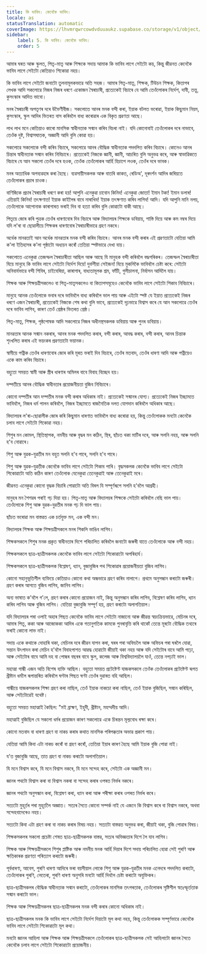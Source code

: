 ```yaml
---
title: কি ভাবিব। কেনেকৈ ভাবিব।
locale: as
statusTranslation: automatic
coverImage: https://lhvmrqwrcowdvduuaukz.supabase.co/storage/v1/object/public/strapi-uploads/small_cover-educacion-fundamental.webp-2d51a7828a2b1309555be27f7e2a61a0.webp
sidebar:
    label: 5. কি ভাবিব। কেনেকৈ ভাবিব।
    order: 5
---
```

আমাৰ ঘৰত আৰু স্কুলত, পিতৃ-মাতৃ আৰু শিক্ষকে সদায় আমাক কি ভাবিব লাগে সেইটো কয়, কিন্তু জীৱনত কেনেকৈ ভাবিব লাগে সেইটো কেতিয়াও শিকোৱা নহয়।

কি ভাবিব লাগে সেইটো জনাটো তুলনামূলকভাৱে অতি সহজ। আমাৰ পিতৃ-মাতৃ, শিক্ষক, টিউচন শিক্ষক, কিতাপৰ লেখক আদি সকলোৱে নিজৰ নিজৰ ধৰণে একোজন স্বৈৰাচাৰী, প্ৰত্যেকেই বিচাৰে যে আমি তেওঁলোকৰ নিৰ্দেশ, দাবী, তত্ত্ব, কুসংস্কাৰ আদিত ভাবো।

মনৰ স্বৈৰাচাৰী অপতৃণৰ দৰে উভৈণীবীজ। সকলোতে আনৰ মনক বন্দী কৰা, ইয়াক বটলত ভৰোৱা, ইয়াক কিছুমান নিয়ম, কুসংস্কাৰ, স্কুল আদিৰ ভিতৰত বাস কৰিবলৈ বাধ্য কৰোৱাৰ এক বিকৃত প্ৰৱণতা আছে।

লাখ লাখ মনে কেতিয়াও কাৰো মানসিক স্বাধীনতাক সন্মান কৰিব বিচৰা নাই। যদি কোনোবাই তেওঁলোকৰ দৰে নাভাবে, তেওঁক দুষ্ট, বিশ্বাসঘাতক, অজ্ঞানী আদি বুলি কোৱা হয়।

সকলোৱে সকলোকে বন্দী কৰিব বিচাৰে, সকলোৱে আনৰ বৌদ্ধিক স্বাধীনতাক পদদলিত কৰিব বিচাৰে। কোনেও আনৰ চিন্তাৰ স্বাধীনতাক সন্মান কৰিব নিবিচাৰে। প্ৰত্যেকেই নিজকে জ্ঞানী, জ্ঞানী, আচৰিত বুলি অনুভৱ কৰে, আৰু স্বাভাৱিকতে বিচাৰে যে আন সকলো তেওঁৰ দৰে হওক, তেওঁক তেওঁলোকৰ আৰ্হি হিচাপে লওক, তেওঁৰ দৰে ভাবক।

মনৰ অত্যাধিক অপব্যৱহাৰ কৰা হৈছে। ব্যৱসায়ীসকলক আৰু বাতৰি কাকত, ৰেডিঅ', দূৰদৰ্শন আদিৰ জৰিয়তে তেওঁলোকৰ প্ৰচাৰ চাওক।

বাণিজ্যিক প্ৰচাৰ স্বৈৰাচাৰী ধৰণে কৰা হয়! আপুনি এনেকুৱা চাবোন কিনিব! এনেকুৱা জোতা! ইমান টকা! ইমান ডলাৰ! এতিয়াই কিনিব! তৎক্ষণাত! ইয়াক কাইলৈৰ বাবে নাৰাখিব! ইয়াক তৎক্ষণাত কৰিব লাগিব! আদি। যদি আপুনি মানি নলয়, তেওঁলোকে আপোনাক কাৰাগাৰত ভৰাই দিব বা হত্যা কৰিব বুলি কোৱাটো বাকী আছে।

পিতৃয়ে জোৰ কৰি পুত্ৰক তেওঁৰ ধাৰণাবোৰ দিব বিচাৰে আৰু বিদ্যালয়ৰ শিক্ষকে ডবিয়ায়, শাস্তি দিয়ে আৰু কম নম্বৰ দিয়ে যদি ল'ৰা বা ছোৱালীয়ে শিক্ষকৰ ধাৰণাবোৰ স্বৈৰাচাৰীভাৱে গ্ৰহণ নকৰে।

অৰ্ধেক মানৱতাই আন অৰ্ধেক মানৱতাৰ মনক বন্দী কৰিব বিচাৰে। আনৰ মনক বন্দী কৰাৰ এই প্ৰৱণতাটো যেতিয়া আমি ক'লা ইতিহাসৰ ক'লা পৃষ্ঠাটো অধ্যয়ন কৰোঁ তেতিয়া স্পষ্টভাৱে দেখা যায়।

সকলোতে এনেকুৱা তেজস্ফল স্বৈৰাচাৰীতা আছিল আৰু আছে যি মানুহক বন্দী কৰিবলৈ বদ্ধপৰিকৰ। তেজস্ফল স্বৈৰাচাৰীতা যিয়ে মানুহে কি ভাবিব লাগে সেইটো নিৰ্দেশ দিয়ে! দুৰ্ভগীয়া সেইজন! যিয়ে মুকলিকৈ ভাবিবলৈ চেষ্টা কৰে: সেইটো অনিবাৰ্যভাৱে বন্দী শিবিৰ, চাইবেৰিয়া, কাৰাগাৰ, বাধ্যতামূলক শ্ৰম, ফাঁচী, গুলীচালনা, নিৰ্বাসন আদিলৈ যায়।

শিক্ষক আৰু শিক্ষয়ত্ৰীসকলেও বা পিতৃ-মাতৃসকলেও বা কিতাপসমূহেও কেনেকৈ ভাবিব লাগে সেইটো শিকাব নিবিচাৰে।

মানুহে আনক তেওঁলোকে ভবাৰ দৰে ভাবিবলৈ বাধ্য কৰিবলৈ ভাল পায় আৰু এইটো স্পষ্ট যে ইয়াত প্ৰত্যেকেই নিজৰ ধৰণে এজন স্বৈৰাচাৰী, প্ৰত্যেকেই নিজকে শেষ কথা বুলি ভাবে, প্ৰত্যেকেই দৃঢ়ভাৱে বিশ্বাস কৰে যে আন সকলোৱে তেওঁৰ দৰে ভাবিব লাগিব, কাৰণ তেওঁ শ্ৰেষ্ঠৰ ভিতৰত শ্ৰেষ্ঠ।

পিতৃ-মাতৃ, শিক্ষক, পৃষ্ঠপোষক আদি সকলোৱে নিজৰ অধীনস্থসকলক ডবিয়ায় আৰু পুনৰ ডবিয়ায়।

মানৱতাৰ আনক সন্মান নকৰাৰ, আনৰ মনক পদদলিত কৰাৰ, বন্দী কৰাৰ, আবদ্ধ কৰাৰ, বন্দী কৰাৰ, আনৰ চিন্তাক শৃংখলিত কৰাৰ এই ভয়ংকৰ প্ৰৱণতাটো ভয়ানক।

স্বামীয়ে পত্নীক তেওঁৰ ধাৰণাবোৰ জোৰ কৰি মূৰত ভৰাই দিব বিচাৰে, তেওঁৰ মতবাদ, তেওঁৰ ধাৰণা আদি আৰু পত্নীয়েও একে কাম কৰিব বিচাৰে।

বহুতো সময়ত স্বামী আৰু স্ত্ৰীৰ ধাৰণাৰ অমিলৰ বাবে বিবাহ বিচ্ছেদ হয়।

দম্পতীয়ে আনৰ বৌদ্ধিক স্বাধীনতাৰ প্ৰয়োজনীয়তা বুজিব নিবিচাৰে।

কোনো দম্পতীৰ আন দম্পতীৰ মনক বন্দী কৰাৰ অধিকাৰ নাই। প্ৰত্যেকেই সন্মানৰ যোগ্য। প্ৰত্যেকেই নিজৰ ইচ্ছামতে ভাবিবলৈ, নিজৰ ধৰ্ম পালন কৰিবলৈ, নিজৰ ইচ্ছামতে ৰাজনৈতিক দলত যোগদান কৰিবলৈ অধিকাৰ আছে।

বিদ্যালয়ৰ ল'ৰা-ছোৱালীক জোৰ কৰি কিছুমান ধাৰণাত ভাবিবলৈ বাধ্য কৰোৱা হয়, কিন্তু তেওঁলোকক মনটো কেনেকৈ চলাব লাগে সেইটো শিকোৱা নহয়।

শিশুৰ মন কোমল, স্থিতিস্থাপক, নমনীয় আৰু বৃদ্ধৰ মন কঠিন, স্থিৰ, ছাঁচত থকা মাটিৰ দৰে, আৰু সলনি নহয়, আৰু সলনি হ'ব নোৱাৰে।

শিশু আৰু যুৱক-যুৱতীৰ মন বহুত সলনি হ'ব পাৰে, সলনি হ'ব পাৰে।

শিশু আৰু যুৱক-যুৱতীক কেনেকৈ ভাবিব লাগে সেইটো শিকাব পাৰি। বৃদ্ধসকলক কেনেকৈ ভাবিব লাগে সেইটো শিকোৱাটো অতি কঠিন কাৰণ তেওঁলোক যেনেকুৱা তেনেকুৱাই আৰু তেনেকুৱাই মৰে।

জীৱনত এনেকুৱা কোনো বৃদ্ধক বিচাৰি পোৱাটো অতি বিৰল যি সম্পূৰ্ণৰূপে সলনি হ'বলৈ আগ্ৰহী।

মানুহৰ মন শৈশৱৰ পৰাই গঢ় দিয়া হয়। পিতৃ-মাতৃ আৰু বিদ্যালয়ৰ শিক্ষকে সেইটো কৰিবলৈ বেছি ভাল পায়। তেওঁলোকে শিশু আৰু যুৱক-যুৱতীৰ মনক গঢ় দি ভাল পায়।

ছাঁচত ভৰোৱা মন বাস্তৱত এক চৰ্তযুক্ত মন, এক বন্দী মন।

বিদ্যালয়ৰ শিক্ষক আৰু শিক্ষয়ত্ৰীসকলে মনৰ শিকলি ভাঙিব লাগিব।

শিক্ষকসকলে শিশুৰ মনক প্ৰকৃত স্বাধীনতাৰ দিশে পৰিচালিত কৰিবলৈ জনাটো জৰুৰী যাতে তেওঁলোকে আৰু বন্দী নহয়।

শিক্ষকসকলে ছাত্ৰ-ছাত্ৰীসকলক কেনেকৈ ভাবিব লাগে সেইটো শিকোৱাটো অপৰিহাৰ্য।

শিক্ষকসকলে ছাত্ৰ-ছাত্ৰীসকলক বিশ্লেষণ, ধ্যান, বুজাবুজিৰ পথ শিকোৱাৰ প্ৰয়োজনীয়তা বুজিব লাগিব।

কোনো সহানুভূতিশীল ব্যক্তিয়ে কেতিয়াও কোনো কথা অন্ধভাৱে গ্ৰহণ কৰিব নালাগে। প্ৰথমে অনুসন্ধান কৰাটো জৰুৰী। গ্ৰহণ কৰাৰ আগতে বুজিব লাগিব, জানিব লাগিব।

অন্য ভাষাত ক'বলৈ গ'লে, গ্ৰহণ কৰাৰ কোনো প্ৰয়োজন নাই, কিন্তু অনুসন্ধান কৰিব লাগিব, বিশ্লেষণ কৰিব লাগিব, ধ্যান কৰিব লাগিব আৰু বুজিব লাগিব। যেতিয়া বুজাবুজি সম্পূৰ্ণ হয়, গ্ৰহণ কৰাটো অলাগতিয়াল।

যদি বিদ্যালয়ৰ পৰা ওলাই অহাৰ পিছত কেনেকৈ ভাবিব লাগে সেইটো নাজানো আৰু জীৱন্ত স্বয়ংক্ৰিয়ভাৱে, মেচিনৰ দৰে, আমাৰ পিতৃ, ককা আৰু আজোককা আদিৰ একে গতানুগতিক কামকে পুনৰাবৃত্তি কৰি থাকোঁ তেন্তে মূৰটো বৌদ্ধিক তথ্যৰে ভৰাই কোনো লাভ নাই।

সদায় একে কথাকে দোহাৰি থকা, মেচিনৰ দৰে জীৱন যাপন কৰা, ঘৰৰ পৰা অফিচলৈ আৰু অফিচৰ পৰা ঘৰলৈ যোৱা, সন্তান উৎপাদন কৰা মেচিন হ'বলৈ বিবাহপাশত আৱদ্ধ হোৱাটো জীয়াই থকা নহয় আৰু যদি সেইটোৰ বাবে আমি পঢ়ো, আৰু সেইটোৰ বাবে আমি দহ বা পোন্ধৰ বছৰৰ বাবে স্কুল, কলেজ আৰু বিশ্ববিদ্যালয়লৈ যাওঁ, তেন্তে নপঢ়াই ভাল।

মহাত্মা গান্ধী এজন অতি বিশেষ ব্যক্তি আছিল। বহুতো সময়ত প্ৰটেষ্টেণ্ট যাজকসকলে তেওঁক তেওঁলোকৰ প্ৰটেষ্টেণ্ট ৰূপত খ্ৰীষ্টান ধৰ্মলৈ ৰূপান্তৰিত কৰিবলৈ ঘণ্টাৰ পিছত ঘণ্টা তেওঁৰ দুৱাৰত বহি আছিল।

গান্ধীয়ে যাজকসকলৰ শিক্ষা গ্ৰহণ কৰা নাছিল, তেওঁ ইয়াক নাকচো কৰা নাছিল, তেওঁ ইয়াক বুজিছিল, সন্মান কৰিছিল, আৰু সেইটোৱেই যথেষ্ট।

বহুতো সময়ত মহাত্মাই কৈছিল: "মই ব্ৰাহ্মণ, ইহুদী, খ্ৰীষ্টান, মহম্মদীয় আদি।

মহাত্মাই বুজিছিল যে সকলো ধৰ্মৰ প্ৰয়োজন কাৰণ সকলোৱে একে চিৰন্তন মূল্যবোধ ৰক্ষা কৰে।

কোনো মতবাদ বা ধাৰণা গ্ৰহণ বা নাকচ কৰাৰ কথাত মানসিক পৰিপক্কতাৰ অভাৱ প্ৰকাশ পায়।

যেতিয়া আমি কিবা এটা নাকচ কৰোঁ বা গ্ৰহণ কৰোঁ, তেতিয়া ইয়াৰ কাৰণ হৈছে আমি ইয়াক বুজি পোৱা নাই।

য'ত বুজাবুজি আছে, তাত গ্ৰহণ বা নাকচ কৰাটো অলাগতিয়াল।

যি মনে বিশ্বাস কৰে, যি মনে বিশ্বাস নকৰে, যি মনে সন্দেহ কৰে, সেইটো এক অজ্ঞানী মন।

জ্ঞানৰ পথটো বিশ্বাস কৰা বা বিশ্বাস নকৰা বা সন্দেহ কৰাৰ ওপৰত নিৰ্ভৰ নকৰে।

জ্ঞানৰ পথটো অনুসন্ধান কৰা, বিশ্লেষণ কৰা, ধ্যান কৰা আৰু পৰীক্ষা কৰাৰ ওপৰত নিৰ্ভৰ কৰে।

সত্যটো মুহূৰ্তৰ পৰা মুহূৰ্তলৈ অজ্ঞাত। সত্যৰ সৈতে কোনো সম্পৰ্ক নাই যে এজনে কি বিশ্বাস কৰে বা বিশ্বাস নকৰে, অথবা সন্দেহবাদেৰেও নহয়।

সত্যটো কিবা এটা গ্ৰহণ কৰা বা নাকচ কৰাৰ বিষয় নহয়। সত্যটো বাস্তৱত অনুভৱ কৰা, জীয়াই থকা, বুজি পোৱাৰ বিষয়।

শিক্ষকসকলৰ সকলো প্ৰচেষ্টা শেষত ছাত্ৰ-ছাত্ৰীসকলক বাস্তৱ, সত্যৰ অভিজ্ঞতাৰ দিশে লৈ যাব লাগিব।

শিক্ষক আৰু শিক্ষয়ত্ৰীসকলে শিশুৰ প্লাষ্টিক আৰু নমনীয় মনক আৰ্হি দিয়াৰ দিশে সদায় পৰিচালিত হোৱা সেই পুৰণি আৰু ক্ষতিকাৰক প্ৰৱণতা পৰিত্যাগ কৰাটো জৰুৰী।

পূৰ্বধাৰণা, আবেগ, পুৰণি ধাৰণা আদিৰে ভৰা বয়সীয়াল লোকে শিশু আৰু যুৱক-যুৱতীৰ মনক এনেদৰে পদদলিত কৰাটো, তেওঁলোকৰ পুৰণি, লেতেৰা, পুৰণি ধাৰণা অনুসৰি মনটো আৰ্হি দিবলৈ চেষ্টা কৰাটো অযুক্তিকৰ।

ছাত্ৰ-ছাত্ৰীসকলৰ বৌদ্ধিক স্বাধীনতাক সন্মান কৰাটো, তেওঁলোকৰ মানসিক তৎপৰতাক, তেওঁলোকৰ সৃষ্টিশীল স্বতঃস্ফূৰ্ততাক সন্মান কৰাটো ভাল।

শিক্ষক আৰু শিক্ষয়ত্ৰীসকলৰ ছাত্ৰ-ছাত্ৰীসকলৰ মনক বন্দী কৰাৰ কোনো অধিকাৰ নাই।

ছাত্ৰ-ছাত্ৰীসকলৰ মনক কি ভাবিব লাগে সেইটো নিৰ্দেশ দিয়াটো মূল কথা নহয়, কিন্তু তেওঁলোকক সম্পূৰ্ণভাৱে কেনেকৈ ভাবিব লাগে সেইটো শিকোৱাটো মূল কথা।

মনটো জ্ঞানৰ আহিলা আৰু শিক্ষক আৰু শিক্ষয়ত্ৰীসকলে তেওঁলোকৰ ছাত্ৰ-ছাত্ৰীসকলক সেই আহিলাটো জ্ঞানৰ সৈতে কেনেকৈ চলাব লাগে সেইটো শিকোৱাটো প্ৰয়োজনীয়।

